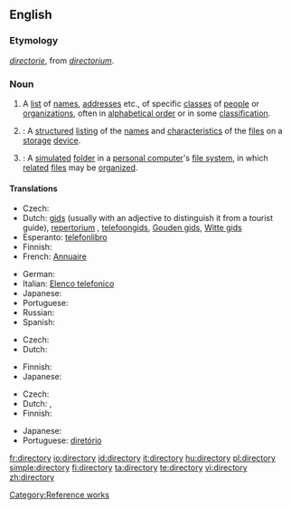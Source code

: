 {{wikipedia}}
==English==

===Etymology===
{{etyl|enm}} ''[[directorie]]'', from {{ML.}} ''[[directorium]]''.

===Noun===
{{en-noun|directories}}

# A [[list]] of [[name]]s, [[address]]es etc., of specific [[class]]es of [[people]] or [[organization]]s, often in [[alphabetical order]] or in some [[classification]].
# {{computing}}: A [[structured]] [[listing]] of the [[name]]s and [[characteristic]]s of the [[file]]s on a [[storage]] [[device]].
# {{computing}}: A [[simulated]] [[folder]] in a [[personal computer]]'s [[file system]], in which [[related]] [[file]]s may be [[organized]].

====Translations====
{{trans-top|list of names, addresses etc.}}
* Czech: {{t-|cs|adresář|m}}
* Dutch: [[gids]] {{m}} (usually with an adjective to distinguish it from a tourist guide), [[repertorium]] {{n}}, [[telefoongids]], [[Gouden gids]], [[Witte gids]]
* Esperanto: [[telefonlibro]]
* Finnish: {{t+|fi|hakemisto}}
* French: [[Annuaire]]
{{trans-mid}}
* German: {{t+|de|Verzeichnis|n}}
* Italian: [[Elenco telefonico]]
* Japanese: {{t-|ja|一覧|tr=ichiran|sc=Jpan}}
* Portuguese: {{t+|pt|diretório}}
* Russian: {{t+|ru|таблица|f|sc=Cyrl}}
* Spanish: {{t-|es|directorio|m}}
{{trans-bottom}}

{{trans-top|structured listing of files}}
* Czech: {{t-|cs|adresář|m}}
* Dutch: {{t+|nl|lijst|f}}
{{trans-mid}}
* Finnish: {{t+|fi|hakemisto}}
* Japanese: {{t+|ja|ディレクトリ|tr=dhirekutori|sc=Jpan}}
{{trans-bottom}}

{{trans-top|simulated folder}}
* Czech: {{t-|cs|adresář|m}}
* Dutch: {{t+|nl|folder|m}}, {{t+|nl|map|f}}
* Finnish: {{t+|fi|kansio}}
{{trans-mid}}
* Japanese: {{t+|ja|ディレクトリ|tr=dhirekutori|sc=Jpan}}
* Portuguese: [[diretório]]
{{trans-bottom}}

[[Category:Reference works]]

[[fr:directory]]
[[io:directory]]
[[id:directory]]
[[it:directory]]
[[hu:directory]]
[[pl:directory]]
[[simple:directory]]
[[fi:directory]]
[[ta:directory]]
[[te:directory]]
[[vi:directory]]
[[zh:directory]]
